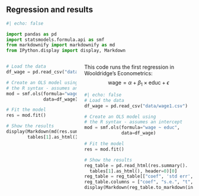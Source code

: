 ## Regression and results

```python
#| echo: false

import pandas as pd
import statsmodels.formula.api as smf
from markdownify import markdownify as md
from IPython.display import display, Markdown
```


:::: {.columns}
::: {.column}

```python
# Load the data
df_wage = pd.read_csv("data/wage1.csv")

# Create an OLS model using 
# the R syntax - assumes an intercept
mod = smf.ols(formula="wage ~ educ",
              data=df_wage)

# Fit the model
res = mod.fit()

# Show the results
display(Markdown(md(res.summary().
        tables[1].as_html())))
```
:::
::: {.column}

This code runs the first regression in Wooldridge's Econometrics:
$$
\text{wage} = \alpha + \beta_1 \times \text{educ} + \epsilon
$$


```python
#| echo: false
# Load the data
df_wage = pd.read_csv("data/wage1.csv")

# Create an OLS model using 
# the R syntax - assumes an intercept
mod = smf.ols(formula="wage ~ educ",
              data=df_wage)

# Fit the model
res = mod.fit()

# Show the results
reg_table = pd.read_html(res.summary().
  tables[1].as_html(), header=0)[0]
reg_table = reg_table[["coef", 'std err', 't', 'P>|t|']]
reg_table.columns = ["coef", "s.e.", "t", "p-value"]
display(Markdown(reg_table.to_markdown(index=False)))
```
:::
::::
